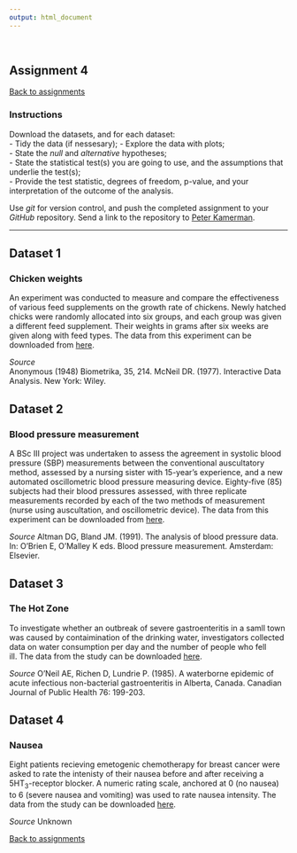 ```yaml
---
output: html_document
---
```

<br>

## Assignment 4
<a href="//painblogr.org/biostatistics#assignments">Back to assignments</a>

### Instructions
Download the datasets, and for each dataset:  
- Tidy the data (if nessesary);
- Explore the data with plots;  
- State the _null_ and _alternative_ hypotheses;  
- State the statistical test(s) you are going to use, and the assumptions that underlie the test(s);  
- Provide the test statistic, degrees of freedom, p-value, and your interpretation of the outcome of the analysis.   

Use _git_ for version control, and push the completed assignment to your _GitHub_ repository. Send a link to the repository to [Peter Kamerman](mailto:peter.kamerman@gmail.com). 

****

## Dataset 1
### Chicken weights
An experiment was conducted to measure and compare the effectiveness of various feed supplements on the growth rate of chickens. Newly hatched chicks were randomly allocated into six groups, and each group was given a different feed supplement. Their weights in grams after six weeks are given along with feed types. The data from this experiment can be downloaded from [here](https://dl.dropboxusercontent.com/u/11805474/painblogr/biostats/assignments/chick-weights.csv?dl=1).

_Source_  
Anonymous (1948) Biometrika, 35, 214.
McNeil DR. (1977). Interactive Data Analysis. New York: Wiley.

## Dataset 2
### Blood pressure measurement
A BSc III project was undertaken to assess the agreement in systolic blood pressure (SBP) measurements between the conventional auscultatory method, assessed by a nursing sister with 15-year’s experience, and a new automated oscillometric blood pressure measuring device. Eighty-five (85) subjects had their blood pressures assessed, with three replicate measurements recorded by each of the two methods of measurement (nurse using auscultation, and oscillometric device). The data from this experiment can be downloaded from [here](https://dl.dropboxusercontent.com/u/11805474/painblogr/biostats/assignments/blood-pressure.csv?dl=1). 

_Source_
Altman DG, Bland JM. (1991). The analysis of blood pressure data. In: O'Brien E, O'Malley K eds. Blood pressure measurement. Amsterdam: Elsevier.

## Dataset 3
### The Hot Zone
To investigate whether an outbreak of severe gastroenteritis in a samll town was caused by contaimination of the drinking water, investigators collected data on water consumption per day and the number of people who fell ill. The data from the study can be downloaded [here](https://dl.dropboxusercontent.com/u/11805474/painblogr/biostats/assignments/gastroenteritis.csv?dl=1).

_Source_
O'Neil AE, Richen D, Lundrie P. (1985). A waterborne epidemic of acute infectious non-bacterial gastroenteritis in Alberta, Canada. Canadian Journal of Public Health 76: 199-203.

## Dataset 4
### Nausea
Eight patients recieving emetogenic chemotherapy for breast cancer were asked to rate the intenisty of their nausea before and after receiving a 5HT~3~-receptor blocker. A numeric rating scale, anchored at 0 (no nausea) to 6 (severe nausea and vomiting) was used to rate nausea intensity. The data from the study can be downloaded [here](https://dl.dropboxusercontent.com/u/11805474/painblogr/biostats/assignments/nausea.csv?dl=1).

_Source_
Unknown

<a href="//painblogr.org/biostatistics#assignments">Back to assignments</a>